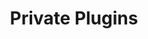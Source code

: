 ---
title: 'Private Plugins'
description: 'Explore how platform leads can codify organizational standards using custom plugins in Amplication.'
icon: 'plug'
---
